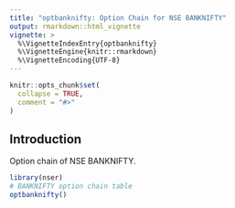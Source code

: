 ---
title: "optbanknifty: Option Chain for NSE BANKNIFTY"
output: rmarkdown::html_vignette
vignette: >
  %\VignetteIndexEntry{optbanknifty}
  %\VignetteEngine{knitr::rmarkdown}
  %\VignetteEncoding{UTF-8}
---

```{r, include = FALSE}
knitr::opts_chunk$set(
  collapse = TRUE,
  comment = "#>"
)
```

## Introduction 

Option chain of NSE BANKNIFTY. 


``` r
library(nser)
# BANKNIFTY option chain table
optbanknifty()
```
